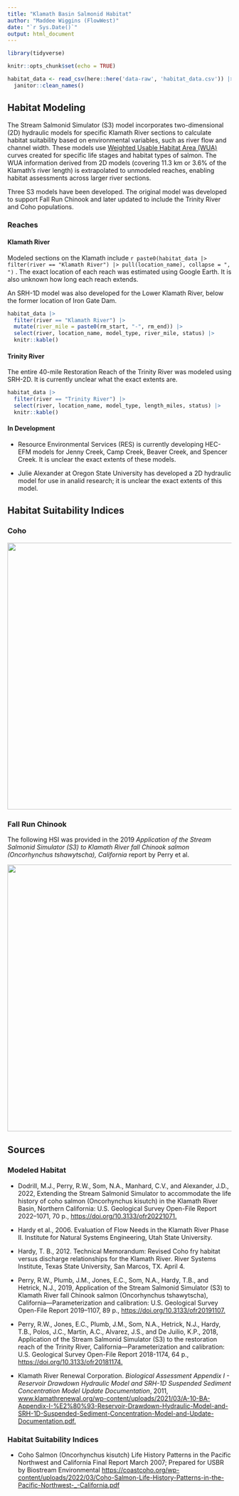 ```yaml
---
title: "Klamath Basin Salmonid Habitat"
author: "Maddee Wiggins (FlowWest)"
date: "`r Sys.Date()`"
output: html_document
---
```


```r
library(tidyverse)

knitr::opts_chunk$set(echo = TRUE)
```

```r

habitat_data <- read_csv(here::here('data-raw', 'habitat_data.csv')) |> 
  janitor::clean_names() 

```

## Habitat Modeling

The Stream Salmonid Simulator (S3) model incorporates two-dimensional (2D) hydraulic models for specific Klamath River sections to calculate habitat suitability based on environmental variables, such as river flow and channel width. These models use [Weighted Usable Habitat Area (WUA)](https://pubs.usgs.gov/of/2019/1107/ofr20191107_a1.pdf) curves created for specific life stages and habitat types of salmon. The WUA information derived from 2D models (covering 11.3 km or 3.6% of the Klamath's river length) is extrapolated to unmodeled reaches, enabling habitat assessments across larger river sections.

Three S3 models have been developed. The original model was developed to support Fall Run Chinook and later updated to include the Trinity River and Coho populations.

### Reaches

#### Klamath River

Modeled sections on the Klamath include `r paste0(habitat_data |> filter(river == "Klamath River") |> pull(location_name), collapse = ", ")` . The exact location of each reach was estimated using Google Earth. It is also unknown how long each reach extends.

An SRH-1D model was also developed for the Lower Klamath River, below the former location of Iron Gate Dam.

```r
habitat_data |> 
  filter(river == "Klamath River") |> 
  mutate(river_mile = paste0(rm_start, "-", rm_end)) |> 
  select(river, location_name, model_type, river_mile, status) |> 
  knitr::kable()
```

#### Trinity River

The entire 40-mile Restoration Reach of the Trinity River was modeled using SRH-2D. It is currently unclear what the exact extents are.

```r
habitat_data |> 
  filter(river == "Trinity River") |> 
  select(river, location_name, model_type, length_miles, status) |> 
  knitr::kable()

```

#### In Development

-   Resource Environmental Services (RES) is currently developing HEC-EFM models for Jenny Creek, Camp Creek, Beaver Creek, and Spencer Creek. It is unclear the exact extents of these models.

-   Julie Alexander at Oregon State University has developed a 2D hydraulic model for use in analid research; it is unclear the exact extents of this model.

## Habitat Suitability Indices

### Coho

![](hsi-figures/coho_hsi.png){width="600"}

### Fall Run Chinook

The following HSI was provided in the 2019 *Application of the Stream Salmonid Simulator (S3) to Klamath River fall Chinook salmon (Oncorhynchus tshawytscha), California* report by Perry et al.

![](hsi-figures/klamath_chinook_hsi.png){width="600"}

## Sources

### Modeled Habitat 

-   Dodrill, M.J., Perry, R.W., Som, N.A., Manhard, C.V., and Alexander, J.D., 2022, Extending the Stream Salmonid Simulator to accommodate the life history of coho salmon (Oncorhynchus kisutch) in the Klamath River Basin, Northern California: U.S. Geological Survey Open-File Report 2022–1071, 70 p., <https://doi.org/10.3133/ofr20221071.>

-   Hardy et al., 2006. Evaluation of Flow Needs in the Klamath River Phase II. Institute for Natural Systems Engineering, Utah State University.

-   Hardy, T. B., 2012. Technical Memorandum: Revised Coho fry habitat versus discharge relationships for the Klamath River*.* River Systems Institute, Texas State University, San Marcos, TX. April 4.

-   Perry, R.W., Plumb, J.M., Jones, E.C., Som, N.A., Hardy, T.B., and Hetrick, N.J., 2019, Application of the Stream Salmonid Simulator (S3) to Klamath River fall Chinook salmon (Oncorhynchus tshawytscha), California—Parameterization and calibration: U.S. Geological Survey Open-File Report 2019–1107, 89 p., <https://doi.org/10.3133/ofr20191107.>

-   Perry, R.W., Jones, E.C., Plumb, J.M., Som, N.A., Hetrick, N.J., Hardy, T.B., Polos, J.C., Martin, A.C., Alvarez, J.S., and De Juilio, K.P., 2018, Application of the Stream Salmonid Simulator (S3) to the restoration reach of the Trinity River, California—Parameterization and calibration: U.S. Geological Survey Open-File Report 2018-1174, 64 p., <https://doi.org/10.3133/ofr20181174.>

-   Klamath River Renewal Corporation. *Biological Assessment Appendix I - Reservoir Drawdown Hydraulic Model and SRH-1D Suspended Sediment Concentration Model Update Documentation*, 2011, [www.klamathrenewal.org/wp-content/uploads/2021/03/A-10-BA-Appendix-I-%E2%80%93-Reservoir-Drawdown-Hydraulic-Model-and-SRH-1D-Suspended-Sediment-Concentration-Model-and-Update-Documentation.pdf.](www.klamathrenewal.org/wp-content/uploads/2021/03/A-10-BA-Appendix-I-%E2%80%93-Reservoir-Drawdown-Hydraulic-Model-and-SRH-1D-Suspended-Sediment-Concentration-Model-and-Update-Documentation.pdf.)

### Habitat Suitability Indices 

-   Coho Salmon (Oncorhynchus kisutch) Life History Patterns in the Pacific Northwest and California Final Report March 2007; Prepared for USBR by Biostream Environmental <https://coastcoho.org/wp-content/uploads/2022/03/Coho-Salmon-Life-History-Patterns-in-the-Pacific-Northwest-_-California.pdf>

## 
